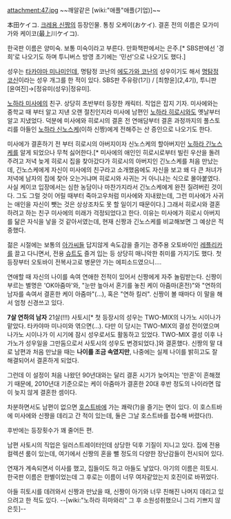 attachment:47.jpg
~~깨알같은 [wiki:"애플"애플(기업)]~~

本田ケイコ. [[크레용 신짱]]의 등장인물. 통칭 오케이(おケイ). 결혼 전의 이름은 모가미가와 케이코(最上川ケイコ).

한국판 이름은 양미숙. 보통 미숙이라고 부른다. 만화책판에서는 은주.[* SBS판에선 '경희'로 나오기도 하며 투니버스 방영 초기에는 '민선'으로 나오기도 했다.]

성우는 [[타카야마 미나미]]인데, 명탐정 코난의 [[에도가와 코난]]의 성우이기도 해서 [http://www.youtube.com/watch?v=mZiYPO2KY-M 명탐정 코신]이라는 성우 개그를 한 적이 있다. SBS판 주유랑(1기) / [최향윤](2,4기), 투니판 [윤여진]→[정유미(성우)|정유미].

[[노하라 미사에]]의 친구. 상당히 초반부터 등장한 캐릭터. 직업은 잡지 기자. 미사에와는 중학교 때 부터 알고 지낸 오랜 절친인지라 미사에 남편인 [[노하라 히로시]]와도 옛날부터 알고 지냈었다. 덕분에 미사에와 히로시의 결혼 전 연애담부터 결혼 과정까지의 풀스토리를 아들인 [[노하라 신노스케]](이하 신짱)에게 전해주는 산 증인으로 나오기도 한다. 

미사에가 결혼하기 전 부터 히로시의 아버지이자 신노스케의 할아버지인 [[노하라 긴노스케]]를 알게 되었으나 무척 싫어한다.[* 미사에의 애인인 히로시로부터 빌린 우산을 돌려주려고 저녁 늦게 히로시 집을 찾아갔다가 히로시의 아버지인 긴노스케를 처음 만났는데, 긴노스케에게 자신이 미사에의 친구라고 소개했음에도 자신을 보고 왜 다 큰 처녀가 저녁에 남자의 집에 찾아 오는거냐며 히로시와 사귀는 거 아니냐는 식으로 몰아붙였다. 사실 케이코 입장에서는 심한 농담이나 마찬가지라서 긴노스케에게 완전 질려버린 것이다. 그도 그럴 것이 어릴 때부터 죽마고우처럼 미사에와 지내왔는데, 그런 미사에가 사귀는 애인을 자신이 뺏는 것은 상상조차도 못 할 일이기 때문이다.] 그래서 히로시와 결혼하려고 하는 친구 미사에의 미래가 걱정되었다고 한다. 이유는 미사에가 히로시 아버지를 닮은 자식을 낳을 것 같아서였는데, 현재 신짱과 긴노스케를 비교해보면 그 예상은 적중했다.

젊은 시절에는 보통의 [[아가씨]]들 답지않게 속도감을 즐기는 경주용 오토바이인 [[레플리카]]를 끌고 다니면서, 전용 [[슈트]]도 즐겨 입는 등 상당히 매니악한 취미를 가지기도 했다. 첫 등장부터 오토바이 전복사고로 병문안 가는 에피소드였으니....

연애할 때 자신의 나이를 속여 연애한 전적이 있어서 신짱에게 자주 놀림받는다. 신짱이 부르는 별명은 'OK아줌마'와, "눈만 높아서 혼기를 놓친 케이 아줌마(혼전)"와 "연하의 남자를 속여서 결혼한 케이 아줌마"(…), 혹은 "연하 킬러". 신짱이 볼 때마다 이 말을 해서 엄청 신경쓰고 있다.

'''7살 연하의 남자''' 21살(!!!) 사토시[* 첫 등장시의 성우는 TWO-MIX의 나가노 시이나가 맡았다. 타카야마 미나미와 엮으면(...). 다만 이 당시는 TWO-MIX의 결성 전이였으며 나가노 시이나가 이 시기에 잠시 성우로서도 활동하고 있었다. TWO-MIX 결성 이후 나가노가 성우일을 그만둠으로서 사토시의 성우도 변경되었다.]와 결혼했다. 신짱의 말 대로 남편과 처음 만났을 때는 '''나이를 조금 속였지만''', 나중에는 실제 나이를 밝히고도 잘 해결되어서 결혼하게 되었다.

그런데 이 설정이 처음 나왔던 90년대와는 달리 결혼 시기가 늦어지는 '만혼'이 흔해졌기 때문에, 2010년대 기준으로는 케이 아줌마가 결혼한 20대 후반 정도의 나이라면 많이 늦지 않게 결혼한 셈이다.

차분하면서도 남편이 없으면 [[호스트바]]에 가는 쾌락(?)을 즐기는 면이 있다. 이 호스트바에 미사에와 신짱을 데리고 간 적이 있는데, 둘은 그날 호스트바를 접수해 버렸다(!).

후반에는 등장횟수가 꽤 줄어든 편.

남편 사토시의 직업은 일러스트레이터인데 상당한 덕후 기질이 지니고 있다. 집에 전용 컬렉션 룸이 있는데, 여기에서 신짱의 혼을 뺄 정도의 다양한 장난감들이 전시되어 있다.

연재가 계속되면서 이사를 했고, 집들이도 하고 아들도 낳았다. 아기의 이름은 히토시. 한국판 이름은 한별이었는데 그 후로는 이름이 너무 여자같았는지 호진이로 바뀌었다.

아들 히토시를 데려와서 신짱과 만났을 때, 신짱이 아기와 너무 친해진 나머지 데리고 있으려고 한 적도 있다. --[wiki:"노하라 히마와리" 그 후 소원성취했으니 그리 기쁘지 않은듯]--
